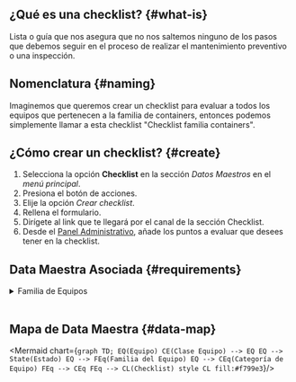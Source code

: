 
## ¿Qué es una checklist? {#what-is}
Lista o guía que nos asegura que no nos saltemos ninguno de los pasos que debemos seguir en el proceso de realizar el mantenimiento preventivo o una inspección.

## Nomenclatura {#naming}
Imaginemos que queremos crear un checklist para evaluar a todos los equipos que pertenecen a la familia de containers, entonces podemos simplemente llamar a esta checklist "Checklist familia containers".

## ¿Cómo crear un checklist? {#create}
1. Selecciona la opción **Checklist** en la sección _Datos Maestros_ en el _menú principal_.
2. Presiona el botón de acciones.
3. Elije la opción _Crear checklist_.
4. Rellena el formulario.
5. Dirígete al link que te llegará por el canal de la sección Checklist.
6. Desde el [Panel Administrativo](/docs/documentation/admin/survey/survey_overview#form-template), añade los puntos a evaluar que desees tener en la checklist.

## Data Maestra Asociada {#requirements}

<details>
<summary>Familia de Equipos</summary>
<div>

Debes asociar una _familia_ a la _checklist_. Todos los _equipos_ pertenecientes a la _familia_ podrán ser revisados con el _checklist_.

<Family/>

<!-- :::info Y recuerda…
Si la familia que necesitas no se encuentra en la lista, puedes ir a crearla al flujo [**Familia de equipo**](/docs/products/corrective_maintenance/master_data/equipment_family).
::: -->

</div>
</details>
<br/>



## Mapa de Data Maestra {#data-map}

<div className="text-center">

<Mermaid chart={`
    graph TD;
        EQ(Equipo)
        CE(Clase Equipo) --> EQ
        EQ --> State(Estado)
        EQ --> FEq(Familia del Equipo)
        EQ --> CEq(Categoría de Equipo)
        FEq --> CEq
        FEq --> CL(Checklist)
        style CL fill:#f799e3
`}/>

</div>